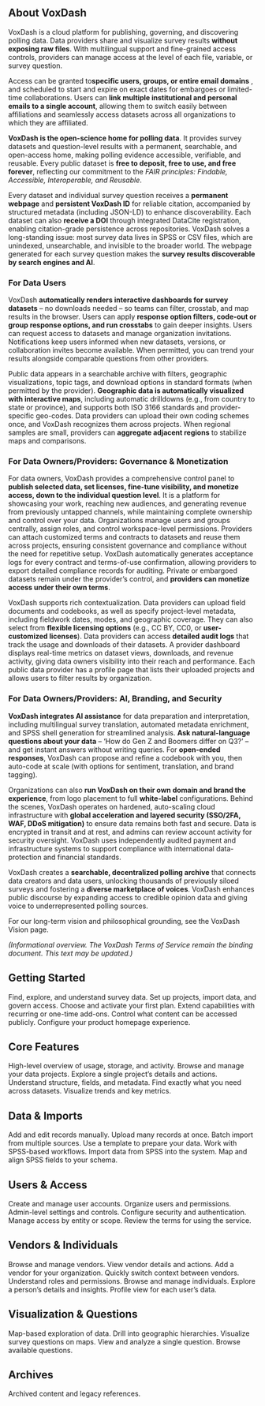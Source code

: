 ## About VoxDash

VoxDash is a cloud platform for publishing, governing, and discovering polling data. Data providers share and visualize survey results **without exposing raw files**. With multilingual support and fine-grained access controls, providers can manage access at the level of each file, variable, or survey question.

Access can be granted to**specific users, groups, or entire email domains** , and scheduled to start and expire on exact dates for embargoes or limited-time collaborations. Users can **link multiple institutional and personal emails to a single account**, allowing them to switch easily between affiliations and seamlessly access datasets across all organizations to which they are affiliated.

**VoxDash is the open-science home for polling data**. It provides survey datasets and question-level results with a permanent, searchable, and open-access home, making polling evidence accessible, verifiable, and reusable. Every public dataset is **free to deposit, free to use, and free forever**, reflecting our commitment to the _FAIR principles: Findable, Accessible, Interoperable, and Reusable_.

Every dataset and individual survey question receives a **permanent webpage** and **persistent VoxDash ID** for reliable citation, accompanied by structured metadata (including JSON-LD) to enhance discoverability. Each dataset can also **receive a DOI** through integrated DataCite registration, enabling citation-grade persistence across repositories. VoxDash solves a long-standing issue: most survey data lives in SPSS or CSV files, which are unindexed, unsearchable, and invisible to the broader world. The webpage generated for each survey question makes the **survey results discoverable by search engines and AI**.

### For Data Users

VoxDash **automatically renders interactive dashboards for survey datasets** – no downloads needed – so teams can filter, crosstab, and map results in the browser. Users can apply **response option filters, code-out or group response options, and run crosstabs** to gain deeper insights. Users can request access to datasets and manage organization invitations. Notifications keep users informed when new datasets, versions, or collaboration invites become available. When permitted, you can trend your results alongside comparable questions from other providers.

Public data appears in a searchable archive with filters, geographic visualizations, topic tags, and download options in standard formats (when permitted by the provider). **Geographic data is automatically visualized with interactive maps**, including automatic drilldowns (e.g., from country to state or province), and supports both ISO 3166 standards and provider-specific geo-codes. Data providers can upload their own coding schemes once, and VoxDash recognizes them across projects. When regional samples are small, providers can **aggregate adjacent regions** to stabilize maps and comparisons.

### For Data Owners/Providers: Governance & Monetization

For data owners, VoxDash provides a comprehensive control panel to **publish selected data, set licenses, fine-tune visibility, and monetize access, down to the individual question level**. It is a platform for showcasing your work, reaching new audiences, and generating revenue from previously untapped channels, while maintaining complete ownership and control over your data. Organizations manage users and groups centrally, assign roles, and control workspace-level permissions. Providers can attach customized terms and contracts to datasets and reuse them across projects, ensuring consistent governance and compliance without the need for repetitive setup. VoxDash automatically generates acceptance logs for every contract and terms-of-use confirmation, allowing providers to export detailed compliance records for auditing. Private or embargoed datasets remain under the provider’s control, and **providers can monetize access under their own terms**.

VoxDash supports rich contextualization. Data providers can upload field documents and codebooks, as well as specify project-level metadata, including fieldwork dates, modes, and geographic coverage. They can also select from **flexible licensing options** (e.g., CC BY, CC0, or **user-customized licenses**). Data providers can access **detailed audit logs** that track the usage and downloads of their datasets. A provider dashboard displays real-time metrics on dataset views, downloads, and revenue activity, giving data owners visibility into their reach and performance. Each public data provider has a profile page that lists their uploaded projects and allows users to filter results by organization.

### For Data Owners/Providers: AI, Branding, and Security

**VoxDash integrates AI assistance** for data preparation and interpretation, including multilingual survey translation, automated metadata enrichment, and SPSS shell generation for streamlined analysis. **Ask natural-language questions about your data** – ‘How do Gen Z and Boomers differ on Q3?’ – and get instant answers without writing queries. For **open-ended responses**, VoxDash can propose and refine a codebook with you, then auto-code at scale (with options for sentiment, translation, and brand tagging).

Organizations can also **run VoxDash on their own domain and brand the experience**, from logo placement to full **white-label** configurations. Behind the scenes, VoxDash operates on hardened, auto-scaling cloud infrastructure with **global acceleration and layered security (SSO/2FA, WAF, DDoS mitigation)** to ensure data remains both fast and secure. Data is encrypted in transit and at rest, and admins can review account activity for security oversight. VoxDash uses independently audited payment and infrastructure systems to support compliance with international data-protection and financial standards.

VoxDash creates a **searchable, decentralized polling archive** that connects data creators and data users, unlocking thousands of previously siloed surveys and fostering a **diverse marketplace of voices**. VoxDash enhances public discourse by expanding access to credible opinion data and giving voice to underrepresented polling sources.

For our long-term vision and philosophical grounding, see the VoxDash Vision page.

_(Informational overview. The VoxDash Terms of Service remain the binding document. This text may be updated.)_

## Getting Started

<Columns cols={2}>
  <Card title="Getting started: Data user" href="/wiki/getting-started-data-user">
    Find, explore, and understand survey data.
  </Card>
  <Card title="Getting started: Data creator" href="/wiki/getting-started-data-creator">
    Set up projects, import data, and govern access.
  </Card>
  <Card title="Purchase a plan" href="/wiki/purchase-new-plan">
    Choose and activate your first plan.
  </Card>
  <Card title="Purchase an add-on" href="/wiki/purchase-new-addon">
    Extend capabilities with recurring or one-time add-ons.
  </Card>
  <Card title="Public access" href="/wiki/public-access">
    Control what content can be accessed publicly.
  </Card>
  <Card title="Homepage setup" href="/wiki/homepage-setup">
    Configure your product homepage experience.
  </Card>
</Columns>

## Core Features

<Columns cols={2}>
  <Card title="Dashboard" href="/wiki/dashboard">
    High-level overview of usage, storage, and activity.
  </Card>
  <Card title="Data projects" href="/wiki/data-project-list">
    Browse and manage your data projects.
  </Card>
  <Card title="Data project page" href="/wiki/data-project-page">
    Explore a single project’s details and actions.
  </Card>
  <Card title="Data profile" href="/wiki/data-profile">
    Understand structure, fields, and metadata.
  </Card>
  <Card title="Advanced search" href="/wiki/advanced-search">
    Find exactly what you need across datasets.
  </Card>
  <Card title="Trends" href="/wiki/trend">
    Visualize trends and key metrics.
  </Card>
</Columns>

## Data & Imports

<Columns cols={2}>
  <Card title="Data entry" href="/wiki/data-entry">
    Add and edit records manually.
  </Card>
  <Card title="Bulk upload" href="/wiki/bulk-upload">
    Upload many records at once.
  </Card>
  <Card title="Multi bulk upload" href="/wiki/multi-bulk-upload">
    Batch import from multiple sources.
  </Card>
  <Card title="Sample file" href="/wiki/sample-file">
    Use a template to prepare your data.
  </Card>
  <Card title="SPSS overview" href="/wiki/spss">
    Work with SPSS-based workflows.
  </Card>
  <Card title="SPSS import" href="/wiki/spss-data-entry">
    Import data from SPSS into the system.
  </Card>
  <Card title="Map SPSS fields" href="/wiki/setup-map-spss">
    Map and align SPSS fields to your schema.
  </Card>
</Columns>

## Users & Access

<Columns cols={2}>
  <Card title="User management" href="/wiki/user-management">
    Create and manage user accounts.
  </Card>
  <Card title="User groups" href="/wiki/user-groups">
    Organize users and permissions.
  </Card>
  <Card title="Admin management" href="/wiki/admin-management">
    Admin-level settings and controls.
  </Card>
  <Card title="Security settings" href="/wiki/security-settings">
    Configure security and authentication.
  </Card>
  <Card title="Entity access" href="/wiki/entity-access">
    Manage access by entity or scope.
  </Card>
  <Card title="Terms & conditions" href="/wiki/terms-and-conditions">
    Review the terms for using the service.
  </Card>
</Columns>

## Vendors & Individuals

<Columns cols={2}>
  <Card title="Vendors list" href="/wiki/vendor-list">
    Browse and manage vendors.
  </Card>
  <Card title="Vendor page" href="/wiki/vendor-page">
    View vendor details and actions.
  </Card>
  <Card title="Create vendor" href="/wiki/create-vendor-for-organization">
    Add a vendor for your organization.
  </Card>
  <Card title="Choose vendor from header" href="/wiki/choose-vendor-from-header">
    Quickly switch context between vendors.
  </Card>
  <Card title="Roles for vendor individuals" href="/wiki/vendor-individual-roles">
    Understand roles and permissions.
  </Card>
  <Card title="Individuals list" href="/wiki/individual-list">
    Browse and manage individuals.
  </Card>
  <Card title="Individual page" href="/wiki/individual-page">
    Explore a person’s details and insights.
  </Card>
  <Card title="Individual profile (each user)" href="/wiki/individual-page-of-each-user">
    Profile view for each user’s data.
  </Card>
</Columns>

## Visualization & Questions

<Columns cols={2}>
  <Card title="Maps" href="/wiki/map">
    Map-based exploration of data.
  </Card>
  <Card title="Drilldown map" href="/wiki/drilldown-map">
    Drill into geographic hierarchies.
  </Card>
  <Card title="Map visualization (questions)" href="/wiki/map-visualization-question-page">
    Visualize survey questions on maps.
  </Card>
  <Card title="Question page" href="/wiki/question-page">
    View and analyze a single question.
  </Card>
  <Card title="Question list" href="/wiki/question-list">
    Browse available questions.
  </Card>
</Columns>

## Archives

<Card title="Public archive" href="/wiki/voxdash-public-archive">
  Archived content and legacy references.
</Card>